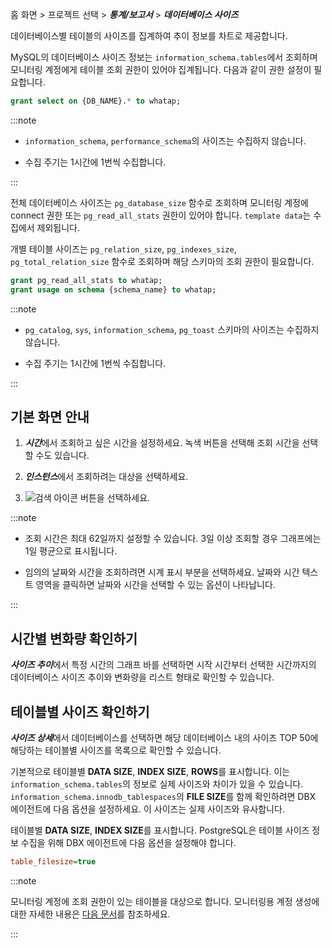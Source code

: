 홈 화면 > 프로젝트 선택 > ***통계/보고서*** > ***데이터베이스 사이즈***

데이터베이스별 테이블의 사이즈를 집계하여 추이 정보를 차트로 제공합니다. 

<InDoc product='mysql'>

MySQL의 데이터베이스 사이즈 정보는 `information_schema.tables`에서 조회하며 모니터링 계정에게 테이블 조회 권한이 있어야 집계됩니다. 다음과 같이 권한 설정이 필요합니다.

```sql
grant select on {DB_NAME}.* to whatap;
```

:::note

* `information_schema`, `performance_schema`의 사이즈는 수집하지 않습니다. 

* 수집 주기는 1시간에 1번씩 수집합니다.

:::

</InDoc>

<InDoc product='postgresql'>

전체 데이터베이스 사이즈는 `pg_database_size` 함수로 조회하며 모니터링 계정에 connect 권한 또는 `pg_read_all_stats` 권한이 있어야 합니다. `template data`는 수집에서 제외됩니다. 

개별 테이블 사이즈는 `pg_relation_size`, `pg_indexes_size`, `pg_total_relation_size` 함수로 조회하며 해당 스키마의 조회 권한이 필요합니다.

```sql
grant pg_read_all_stats to whatap;
grant usage on schema {schema_name} to whatap;
```

:::note

* `pg_catalog`, `sys`, `information_schema`, `pg_toast` 스키마의 사이즈는 수집하지 않습니다.

* 수집 주기는 1시간에 1번씩 수집합니다.

:::

</InDoc>

## 기본 화면 안내

<ProdImg img='db-database-size.png' desc='데이터베이스 사이즈'/>

1. ***시간***에서 조회하고 싶은 시간을 설정하세요. 녹색 버튼을 선택해 조회 시간을 선택할 수도 있습니다.

1. ***인스턴스***에서 조회하려는 대상을 선택하세요.

1. ![검색 아이콘](/img/ico-btn-search.png) 버튼을 선택하세요.

:::note

* 조회 시간은 최대 62일까지 설정할 수 있습니다. 3일 이상 조회할 경우 그래프에는 1일 평균으로 표시됩니다.

* 임의의 날짜와 시간을 조회하려면 시계 표시 부분을 선택하세요. 날짜와 시간 텍스트 영역을 클릭하면 날짜와 시간을 선택할 수 있는 옵션이 나타납니다.

:::

## 시간별 변화량 확인하기

***사이즈 추이***에서 특정 시간의 그래프 바를 선택하면 시작 시간부터 선택한 시간까지의 데이터베이스 사이즈 추이와 변화량을 리스트 형태로 확인할 수 있습니다.

<ProdImg img='db-database-size-select-db.png' desc='데이터베이스 사이즈'/>

## 테이블별 사이즈 확인하기

***사이즈 상세***에서 데이터베이스를 선택하면 해당 데이터베이스 내의 사이즈 TOP 50에 해당하는 테이블별 사이즈를 목록으로 확인할 수 있습니다.

<ProdImg img='db-database-size-top50.png' desc='데이터베이스 사이즈'/>

<InDoc product='mysql'>

기본적으로 테이블별 **DATA SIZE**, **INDEX SIZE**, **ROWS**를 표시합니다. 이는 `information_schema.tables`의 정보로 실제 사이즈와 차이가 있을 수 있습니다. `information_schema.innodb_tablespaces`의 **FILE SIZE**를 함께 확인하려면 DBX 에이전트에 다음 옵션을 설정하세요. 이 사이즈는 실제 사이즈와 유사합니다.

</InDoc>

<InDoc product='postgresql'>

테이블별 **DATA SIZE**, **INDEX SIZE**를 표시합니다. PostgreSQL은 테이블 사이즈 정보 수집을 위해 DBX 에이전트에 다음 옵션을 설정해야 합니다.

</InDoc>

```ini title='whatap.conf'
table_filesize=true
```

:::note

모니터링 계정에 조회 권한이 있는 테이블을 대상으로 합니다. 모니터링용 계정 생성에 대한 자세한 내용은 [다음 문서](install-agent#uid)를 참조하세요.

:::